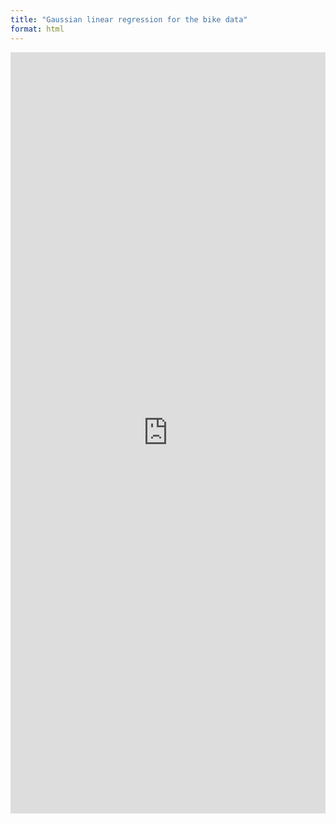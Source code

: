 ```yaml
---
title: "Gaussian linear regression for the bike data"
format: html
---
```


<iframe width="100%" height="1218" frameborder="0"
  src="https://observablehq.com/embed/@mattiasvillani/bayesian-linear-regression-bike-share-data?cells=priormath%2Czellnermath%2Cviewof+settings%2Cplt_first_panel%2Cplt_second_panel"></iframe>